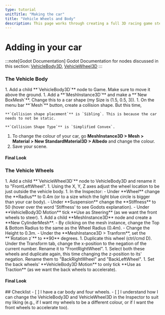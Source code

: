 ```yaml
---
type: tutorial
unitTitle: "Making the car"
title: "Vehicle Wheels and Body"
description: This page works through creating a full 3D racing game step-by-step
---
```



# Adding in your car

:::note[Godot Documentation]
Godot Documentation for nodes discussed in this section:
[VehicleBody3D](https://docs.godotengine.org/en/stable/classes/class_vehiclebody3d.html#vehiclebody3d), [VehicleWheel3D](https://docs.godotengine.org/en/stable/classes/class_vehiclewheel3d.html)
:::

### The Vehicle Body
<Steps>
1. Add a child **`VehicleBody3D`** node to Game. Make sure to move it above the ground.
1. Add a **`MeshInstance3D`** and make a **`New BoxMesh`**. Change this to a car shape (my Size is (1.5, 0.5, 3)).
1. On the menu bar **`Mesh`** button, create a collision shape. But this time, 
    
    **`Collision shape placement`** is `Sibling`. This is because the car needs to not be static.

    **`Collision Shape Type`** is `Simplified Convex`.
1. To change the colour of your car, go **MeshInstance3D > Mesh > Material > New StandardMaterial3D > Albedo** and change the colour.
1. Save your scene.
</Steps>

#### Final Look


### The Vehicle Wheels
<Steps>
1. Add a child **`VehicleWheel3D`** node to VehicleBody3D and rename it to "FrontLeftWheel".
1. Using the X, Y, Z axes adjust the wheel location to be just outside the vehicle body.
1. In the Inspector:
    - Under **Wheel** change the **Radius** to 0.4m (or to a size which the light blue circle is bigger than your car body).
    - Under **Suspension** change the **Stiffness** to 50 (hover over the word 'Stiffness' to see Godots explanation).
    - Under **VehicleBody3D Motion** tick **Use as Steering** (as we want the front wheels to steer).
1. Add a child **MeshInstance3D** node and create a **New CylinderMesh**.
    - By clicking on the mesh instance, change the Top & Bottom Radius to the same as the Wheel Radius (0.4m).
    - Change the Height to 0.3m.
    - Under the **MeshInstance3D > Tranform**, set the **`Rotation z`** to **90** degrees.
1. Duplicate this wheel (ctrl/cmd D). Under the Transform tab, change the x-position to the negation of the current number. Rename it to "FrontRightWheel".
1. Select both these wheels and duplicate again, this time changing the z-position to its' negation. Rename them to "BackRightWheel" and "BackLeftWheel".
1. Set the back wheels' **VehicleBody3D Motion** to only tick **Use as Traction** (as we want the back wheels to accelerate).
</Steps>


#### Final Look

<Box>
## Checklist
<Checklist>
- [ ] I have a car body and four wheels.
- [ ] I understand how I can change the VehicleBody3D and VehicleWheel3D in the Inspector to suit my liking (e.g., if I want my wheels to be a different colour, or if I want the front wheels to accelerate too).
</Checklist>
</Box>